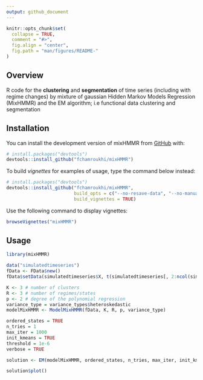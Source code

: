 ```yaml
---
output: github_document
---
```


<!-- README.md is generated from README.Rmd. Please edit that file -->

```r
knitr::opts_chunk$set(
  collapse = TRUE,
  comment = "#>",
  fig.align = "center",
  fig.path = "man/figures/README-"
)
```
## Overview

<!-- badges: start -->
<!-- badges: end -->

R code for the **clustering** and **segmentation** of time series (including with regime changes) by mixture of gaussian Hidden Markov Models Regression (MixHMMR) and the EM algorithm; i.e functional data clustering and segmentation

## Installation

You can install the development version of mixHMMR from [GitHub](https://github.com/) with:

```r
# install.packages("devtools")
devtools::install_github("fchamroukhi/mixHMMR")
```

To build *vignettes* for examples of usage, type the command below instead:

```r
# install.packages("devtools")
devtools::install_github("fchamroukhi/mixHMMR", 
                         build_opts = c("--no-resave-data", "--no-manual"), 
                         build_vignettes = TRUE)
```

Use the following command to display vignettes:

```r
browseVignettes("mixHMMR")
```

## Usage

```r
library(mixHMMR)

data("simulatedtimeseries")
fData <- FData$new()
fData$setData(simulatedtimeseries$X, t(simulatedtimeseries[, 2:ncol(simulatedtimeseries)]))

K <- 3 # number of clusters
R <- 3 # number of regimes/states
p <- 2 # degree of the polynomial regression
variance_type = variance_types$heteroskedastic
modelMixHMMR <- ModelMixHMMR(fData, K, R, p, variance_type)

ordered_states = TRUE
n_tries = 1
max_iter = 1000
init_kmeans = TRUE
threshold = 1e-6
verbose = TRUE

solution <- EM(modelMixHMMR, ordered_states, n_tries, max_iter, init_kmeans, threshold, verbose)

solution$plot()
```
